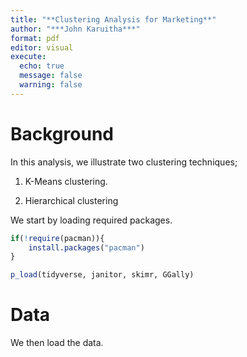 ```yaml
---
title: "**Clustering Analysis for Marketing**"
author: "***John Karuitha***"
format: pdf
editor: visual
execute: 
  echo: true
  message: false
  warning: false
---
```


# **Background**

In this analysis, we illustrate two clustering techniques;

1.  K-Means clustering.

2.  Hierarchical clustering

We start by loading required packages.

```r
if(!require(pacman)){
    install.packages("pacman")
}

p_load(tidyverse, janitor, skimr, GGally)
```

# **Data**

We then load the data.
